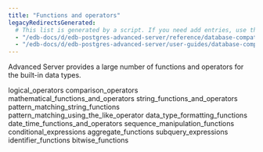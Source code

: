 ```yaml
---
title: "Functions and operators"
legacyRedirectsGenerated:
  # This list is generated by a script. If you need add entries, use the `legacyRedirects` key.
  - "/edb-docs/d/edb-postgres-advanced-server/reference/database-compatibility-for-oracle-developers-reference-guide/9.6/Database_Compatibility_for_Oracle_Developers_Reference_Guide.1.094.html"
  - "/edb-docs/d/edb-postgres-advanced-server/user-guides/database-compatibility-for-oracle-developers-guide/9.5/Database_Compatibility_for_Oracle_Developers_Guide.1.128.html"
---
```


<div id="functions_and_operators" class="registered_link"></div>

Advanced Server provides a large number of functions and operators for the built-in data types.

<div class="toctree" maxdepth="3">

logical_operators comparison_operators mathematical_functions_and_operators string_functions_and_operators pattern_matching_string_functions pattern_matching_using_the_like_operator data_type_formatting_functions date_time_functions_and_operators sequence_manipulation_functions conditional_expressions aggregate_functions subquery_expressions identifier_functions bitwise_functions

</div>
